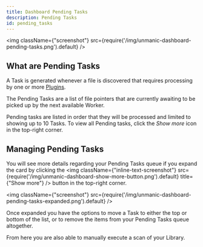 ```yaml
---
title: Dashboard Pending Tasks
description: Pending Tasks 
id: pending_tasks
---
```



<img className={"screenshot"} src={require('/img/unmanic-dashboard-pending-tasks.png').default} />

## What are Pending Tasks

A Task is generated whenever a file is discovered that requires processing by one or more [Plugins](/docs/configuration/plugins/overview).

The Pending Tasks are a list of file pointers that are currently awaiting to be picked up by the next available Worker.

Pending tasks are listed in order that they will be processed and limited to showing up to 10 Tasks.
To view all Pending tasks, click the *Show more* icon in the top-right corner.


## Managing Pending Tasks

You will see more details regarding your Pending Tasks queue if you expand the card by clicking the <img className={"inline-text-screenshot"} src={require('/img/unmanic-dashboard-show-more-button.png').default} title={"Show more"} /> button in the top-right corner.

<img className={"screenshot"} src={require('/img/unmanic-dashboard-pending-tasks-expanded.png').default} />

Once expanded you have the options to move a Task to either the top or bottom of the list, or to remove the items from your Pending Tasks queue altogether.

From here you are also able to manually execute a scan of your Library.

